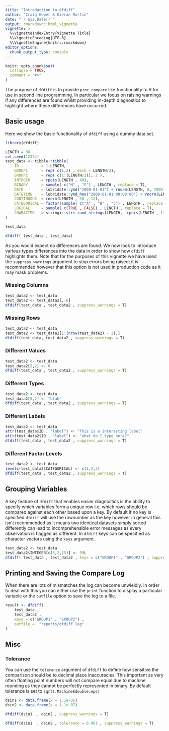 ```yaml
---
title: "Introduction to dfdiff"
author: "Craig Gower & Kieran Martin"
date: "`r Sys.Date()`"
output: rmarkdown::html_vignette
vignette: >
  %\VignetteIndexEntry{Vignette Title}
  %\VignetteEncoding{UTF-8}
  %\VignetteEngine{knitr::rmarkdown}
editor_options: 
  chunk_output_type: console
---
```


```r
knitr::opts_chunk$set(
  collapse = TRUE,
  comment = "#>"
)
```

The purpose of `dfdiff` is to provide `proc compare` like functionality to R for use in second line programming. In particular we focus on raising warnings if any differences are found whilst providing in-depth diagnostics to highlight where these differences have occurred. 


## Basic usage

Here we show the basic functionality of `dfdiff` using a dummy data set.

```r
library(dfdiff)

LENGTH = 30
set.seed(12334)
test_data <- tibble::tibble( 
    ID          = 1:LENGTH,
    GROUP1      = rep( c(1,2) , each = LENGTH/2),
    GROUP2      = rep( c(1:(LENGTH/2)), 2 ),
    INTEGER     = rpois(LENGTH , 40),
    BINARY      = sample( c("M" , "F") , LENGTH , replace = T),
    DATE        = lubridate::ymd("2000-01-01") + rnorm(LENGTH, 0, 7000),
    DATETIME    = lubridate::ymd_hms("2000-01-01 00:00:00") + rnorm(LENGTH, 0, 200000000), 
    CONTINUOUS  = rnorm(LENGTH , 30 , 12),
    CATEGORICAL = factor(sample( c("A" , "B" , "C") , LENGTH , replace = T)),
    LOGICAL     = sample( c(TRUE , FALSE) , LENGTH , replace = T),
    CHARACTER   = stringi::stri_rand_strings(LENGTH,  rpois(LENGTH , 13),  pattern = "[ A-Za-z0-9]")
)

test_data

dfdiff( test_data , test_data)
```

As you would expect no differences are found. We now look to introduce various types differences into the data in order to show how `dfdiff` highlights them.  Note that for the purposes of this vignette we have used the `suppress_warnings` argument to stop errors being raised; it is recommended however that this option is not used in production code as it may mask problems. 


### Missing Columns

```r
test_data2 <- test_data 
test_data2 <- test_data2[,-6]
dfdiff(test_data , test_data2 , suppress_warnings = T)
```


### Missing Rows 

```r
test_data2 <- test_data
test_data2 <- test_data2[1:(nrow(test_data2) - 2),]
dfdiff(test_data, test_data2 , suppress_warnings = T)
```


### Different Values 

```r
test_data2 <- test_data
test_data2[5,2] <- 6
dfdiff(test_data , test_data2 , suppress_warnings = T)
```


### Different Types

```r
test_data2 <- test_data
test_data2[5,2] <- "blah"
dfdiff(test_data , test_data2 , suppress_warnings = T)
```


### Different Labels

```r
test_data2 <- test_data
attr(test_data$ID , "label") <- "This is a interesting label"
attr(test_data2$ID , "label") <- "what do I type here?"
dfdiff(test_data , test_data2 , suppress_warnings = T)
```

### Different Factor Levels 

```r
test_data2 <- test_data
levels(test_data2$CATEGORICAL) <- c(1,2,3)
dfdiff(test_data , test_data2 , suppress_warnings = T)
```

## Grouping Variables

A key feature of `dfdiff` that enables easier diagnostics is the ability to specify which variables form a unique row i.e. which rows should be compared against each other based upon a key. By default if no key is specified `dfdiff` will use the rownumber as the key however in general this isn't recommended as it means two identical datasets simply sorted differently can lead to incomprehensible error messages as every observation is flagged as different.  In `dfdiff` keys can be specified as character vectors using the `keys` argument.

```r
test_data2 <- test_data
test_data2$INTEGER[c(5,2,15)] <- 99L 
dfdiff( test_data , test_data2 , keys = c("GROUP1" , "GROUP2") , suppress_warnings = T)
```

## Printing and Saving the Compare Log

When there are lots of mismatches the log can become unwieldly. In order to deal with this you can either use the `print` function to display a particular variable or the `outfile` option to save the log to a file. 


```r
result <- dfdiff( 
    test_data , 
    test_data2 , 
    keys = c("GROUP1" , "GROUP2") , 
    outfile =  "reports/dfdiff.log"
)

```

## Misc


### Tolerance

You can use the `tolerance` argument of `dfdiff` to define how sensitive the comparison should be to decimal place inaccuracies. This important as very often floating point numbers will not compare equal due to machine rounding as they cannot be perfectly represented in binary. By default tolerance is set to `sqrt(.Machine$double.eps)`

```r
dsin1 <- data.frame(x = 1.1e-06)
dsin2 <- data.frame(x = 1.1e-07)

dfdiff(dsin1  , dsin2 , suppress_warnings = T)

dfdiff(dsin1  , dsin2 , tolerance = 0.001 , suppress_warnings = T)
```








